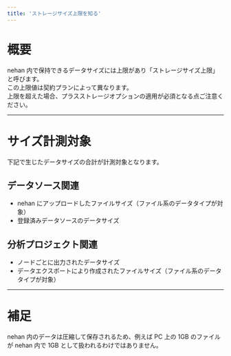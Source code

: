 ```yaml
---
title: 'ストレージサイズ上限を知る'
---
```


# 概要

nehan 内で保持できるデータサイズには上限があり「ストレージサイズ上限」と呼びます。  
この上限値は契約プランによって異なります。  
上限を超えた場合、プラスストレージオプションの適用が必須となる点ご注意ください。

---

# サイズ計測対象

下記で生じたデータサイズの合計が計測対象となります。

## データソース関連

- nehan にアップロードしたファイルサイズ（ファイル系のデータタイプが対象）
- 登録済みデータソースのデータサイズ

## 分析プロジェクト関連

- ノードごとに出力されたデータサイズ
- データエクスポートにより作成されたファイルサイズ（ファイル系のデータタイプが対象）

---

# 補足

nehan 内のデータは圧縮して保存されるため、例えば PC 上の 1GB のファイルが nehan 内で 1GB として扱われるわけではありません。
